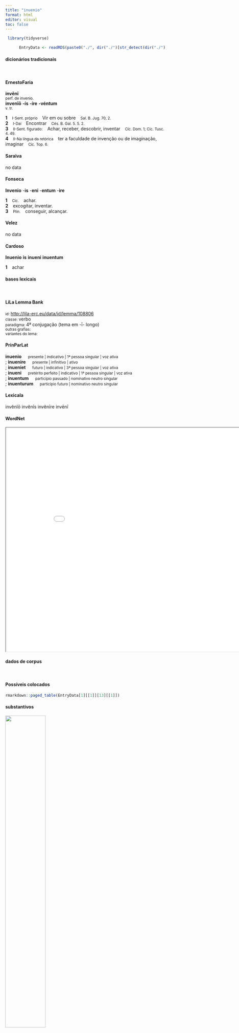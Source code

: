```yaml
---
title: "inuenio"
format: html
editor: visual
toc: false
---
```



```r
 library(tidyverse) 

      EntryData <- readRDS(paste0("./", dir("./")[str_detect(dir("./"), "_xx105-110-117-101-110-105-111xx_.rds")]))

```


#### dicionários tradicionais

&emsp;




::: panel-tabset

#### ErnestoFaria

<b>invēnī</b> <br> <small>perf. de invenìo.</small> <br> <small></small> 
 <b>invenĭō</b> <b>-ís</b> <b>-íre</b> <b>-véntum</b> <br> <small>v. tr.</small> <br> <small></small>   <p> <b>1</b> &ensp; <small>I-Sent. próprio</small> &ensp; Vir em ou sobre &ensp; <small>Sal. B. Jug. 70, 2.</small> <br> <b>2</b> &ensp; <small>I-Daí</small> &ensp; Encontrar &ensp; <small>Cés. B. Gal. 5. 5. 2.</small> <br> <b>3</b> &ensp; <small>II-Sent. figurado:</small> &ensp; Achar, receber, descobrir, inventar &ensp; <small>Cíc. Dom. 1; Cíc. Tusc. 4. 49.</small> <br> <b>4</b> &ensp; <small>II-Na língua da retórica</small> &ensp; ter a faculdade de invenção ou de imaginação, imaginar &ensp; <small>Cíc. Top. 6.</small> </p>




#### Saraiva

no data




#### Fonseca

<b>Invenio</b> -<b>is</b> -<b>eni</b> -<b>entum</b> -<b>ire</b>   <p> <b>1</b> &ensp; <small>Cic.</small> &ensp; achar. <br> <b>2</b> &ensp; excogitar, inventar. <br> <b>3</b> &ensp; <small>Plin.</small> &ensp; conseguir, alcançar. </p>




#### Velez

no data




#### Cardoso

<b>Inuenio</b> <b>is</b> <b>inueni</b> <b>inuentum</b>   <p> <b>1</b> &ensp; achar </p>


:::



#### bases lexicais

&emsp;






::: panel-tabset

#### LiLa Lemma Bank

<small> id: </small> <a href=' http://lila-erc.eu/data/id/lemma/108806 ' target="_blank"> http://lila-erc.eu/data/id/lemma/108806 </a> <br>
<small> classe: </small> verbo    <br>
<small> paradigma: </small> 4ª conjugação (tema em -ī- longo) <br>
<small> outras grafias: </small>  <br>
<small> variantes do lema: </small>  <br>





#### PrinParLat

<b> inuenio </b>&emsp;<small> presente | indicativo | 1ª pessoa singular | voz ativa </small><br>
; <b> inuenire </b>&emsp;<small> presente | infinitivo | ativo </small><br>
; <b> inueniet </b>&emsp;<small> futuro | indicativo | 3ª pessoa singular | voz ativa </small><br>
; <b> inueni </b>&emsp;<small> pretérito perfeito | indicativo | 1ª pessoa singular | voz ativa </small><br>
; <b> inuentum </b>&emsp;<small> particípio passado | nominativo neutro singular </small><br>
; <b> inuenturum </b>&emsp;<small> particípio futuro | nominativo neutro singular </small><br>





#### Lexicala

invĕnĭō 
 invĕnīs 
 invĕnīre 
 invēnī




#### WordNet

<iframe width='900' height='700' src='Media/Tree__xx105-110-117-101-110-105-111xx__sem_type_lexemes_pt.html'>

</iframe>


:::



#### dados de corpus

&emsp;




::: panel-tabset

#### Possíveis colocados

```r

rmarkdown::paged_table(EntryData[1][[1]][13][[1]])

```


#### substantivos

![](./Media/wordcloud__xx105-110-117-101-110-105-111xx__BY_collocate_scoreSUBST.webp){width=50% fig-alt='This chart plots collocate by scoreSUBST, for the headword inuenio here are all the values plotted: collocate: nullus; scoreSUBST: 0. collocate: nihil; scoreSUBST: 0. collocate: possum; scoreSUBST: 0. collocate: non; scoreSUBST: 0. collocate: sum; scoreSUBST: 0'}




#### adjetivos

![](./Media/wordcloud__xx105-110-117-101-110-105-111xx__BY_collocate_scoreADJ.webp){width=50% fig-alt='This chart plots collocate by scoreADJ, for the headword inuenio here are all the values plotted: collocate: nullus; scoreADJ: 0. collocate: nihil; scoreADJ: 0. collocate: possum; scoreADJ: 0. collocate: non; scoreADJ: 0. collocate: sum; scoreADJ: 0'}




#### verbos

![](./Media/wordcloud__xx105-110-117-101-110-105-111xx__BY_collocate_scoreVERBO.webp){width=50% fig-alt='This chart plots collocate by scoreVERBO, for the headword inuenio here are all the values plotted: collocate: nullus; scoreVERBO: 0. collocate: nihil; scoreVERBO: 0. collocate: possum; scoreVERBO: 2. collocate: non; scoreVERBO: 0. collocate: sum; scoreVERBO: 2'}




#### advérbios

![](./Media/wordcloud__xx105-110-117-101-110-105-111xx__BY_collocate_scoreADV.webp){width=50% fig-alt='This chart plots collocate by scoreADV, for the headword inuenio here are all the values plotted: collocate: nullus; scoreADV: 0. collocate: nihil; scoreADV: 0. collocate: possum; scoreADV: 0. collocate: non; scoreADV: 2. collocate: sum; scoreADV: 0'}




#### preposições e conjunções

![](./Media/wordcloud__xx105-110-117-101-110-105-111xx__BY_collocate_scoreFUNC.webp){width=50% fig-alt='This chart plots collocate by scoreFUNC, for the headword inuenio here are all the values plotted: collocate: nullus; scoreFUNC: 0. collocate: nihil; scoreFUNC: 0. collocate: possum; scoreFUNC: 0. collocate: non; scoreFUNC: 0. collocate: sum; scoreFUNC: 0'}


:::



::: panel-tabset

#### ExemplosTraduzidos

<p> magnum exemplum nisi mala fortuna non <b>inuenit</b> <br> <small> Sen.Prov.3.4 <br> Não encontra um grande exemplo que não seja na má fortuna. <small> [JDD] </small> </small> </p>
; <p> sed interea πολιτικὸς ἀνὴρ οὐδ’ ὄναρ quisquam <b>inveniri</b> potest <br> <small> Cic.Att.1.18.6 <br> Entretanto, quem pode ser encontrado como homem político ou sua sombra. <small> [JDD, de outra edição] </small> </small> </p>
; <p> praeterea qui alium sequitur nihil <b>inuenit</b> immo nec quaerit <br> <small> Sen.Ep.33.10 <br> Além disso, quem segue o outro não encontra nada, ou mais ainda, nem investiga. <small> [JDD] </small> </small> </p>
; <p> Nunc fabularum cur sit <b>inventum</b> genus , Brevi docebo . <br> <small> Phaed.3.pr <br> Agora, por que foi inventado o gênero das fábulas vou ensinar sucintamente. <small> [JDD] </small> </small> </p>
; <p> iam uero uirtuti Cn. Pompei quae potest oratio par <b>inueniri</b> <br> <small> Cic.Man.29 <br> Ora, que discurso pode ser encontrado equivalente ao valor de Cneu Pompeu? <small> [JDD] </small> </small> </p>
; <p> nihil est damni factum novi sed quod erat <b>inventum</b> est <br> <small> Cic.Att.1.16.9 <br> nenhum dano novo foi feito, mas descobriu-se o que já existia. <small> [JDD] </small> </small> </p>
; <p> nullum autem est nisi quod animus ex se sibi <b>inuenit</b> <br> <small> Sen.Ep.27.3 <br> não existe, porém, nenhum a não ser o que o espírito descobre para si a partir de si mesmo. <small> [JDD] </small> </small> </p>





#### Frequência por autor

![](./Media/barchart__xx105-110-117-101-110-105-111xx__lemma_BY_author_Frequencies.webp){width=50% fig-alt='This charts plots the frequency of lemma by author_Frequencies. The Phaedrus subcorpus registers the highest normalized frequency, with the value of 12.15 and an absolute frequency of 8. The Seneca subcorpus follows, with a normalized frequency of 8.77 and an absolute frequency of 47. the subcorpus with the least normalized frequency is Vergilius with the normalized value of 0 and an absolute freqeuncy of 0. here are all the values: subcorpus: Caesar ; normalized frequency: 3 ; absolute frequency: 1.13301608882846. subcorpus: Cicero ; normalized frequency: 68 ; absolute frequency: 4.23612668510628. subcorpus: Horatius ; normalized frequency: 4 ; absolute frequency: 3.55208240831187. subcorpus: Ovidius ; normalized frequency: 3 ; absolute frequency: 5.14756348661633. subcorpus: Phaedrus ; normalized frequency: 8 ; absolute frequency: 12.1451343555488. subcorpus: Sallustius ; normalized frequency: 1 ; absolute frequency: 0.927557740469344. subcorpus: Seneca ; normalized frequency: 47 ; absolute frequency: 8.77176611112148. subcorpus: Suetonius ; normalized frequency: 1 ; absolute frequency: 11.0253583241455. subcorpus: Tacitus ; normalized frequency: 1 ; absolute frequency: 3.43288705801579. subcorpus: Vergilius ; normalized frequency: 0 ; absolute frequency: 0. subcorpus: Hieronymus ; normalized frequency: 2 ; absolute frequency: 4.49337227589306'}




#### Frequência por gênero

![](./Media/barchart__xx105-110-117-101-110-105-111xx__lemma_BY_genre_Frequencies.webp){width=50% fig-alt='This charts plots the frequency of lemma by genre_Frequencies. The Poesia.didática subcorpus registers the highest normalized frequency, with the value of 9.33 and an absolute frequency of 11. The Prosa.filosófica subcorpus follows, with a normalized frequency of 8.57 and an absolute frequency of 52. the subcorpus with the least normalized frequency is Poesia.épica with the normalized value of 0 and an absolute freqeuncy of 0. here are all the values: subcorpus: Prosa.histórica ; normalized frequency: 6 ; absolute frequency: 1.46060030672606. subcorpus: Prosa.filosófica ; normalized frequency: 52 ; absolute frequency: 8.56658045172238. subcorpus: Prosa.oratória ; normalized frequency: 53 ; absolute frequency: 5.08866763319347. subcorpus: Prosa.epistolográfica ; normalized frequency: 8 ; absolute frequency: 2.11982299477994. subcorpus: Poesia.lírica ; normalized frequency: 4 ; absolute frequency: 3.36502061075124. subcorpus: Poesia.didática ; normalized frequency: 11 ; absolute frequency: 9.33073203834083. subcorpus: Poesia.trágica ; normalized frequency: 2 ; absolute frequency: 1.73731758165393. subcorpus: Poesia.épica ; normalized frequency: 0 ; absolute frequency: 0. subcorpus: Prosa.ficcional ; normalized frequency: 2 ; absolute frequency: 4.49337227589306'}




#### Frequência por século

![](./Media/barchart__xx105-110-117-101-110-105-111xx__lemma_BY_period_Frequencies.webp){width=50% fig-alt='This charts plots the frequency of lemma by period_Frequencies. The I.d.C. subcorpus registers the highest normalized frequency, with the value of 8.87 and an absolute frequency of 58. The I.d.C. subcorpus follows, with a normalized frequency of 8.87 and an absolute frequency of 58. the subcorpus with the least normalized frequency is I.a.C. with the normalized value of 3.54 and an absolute freqeuncy of 76. here are all the values: subcorpus: I.a.C. ; normalized frequency: 76 ; absolute frequency: 3.53735164067954. subcorpus: I.d.C. ; normalized frequency: 58 ; absolute frequency: 8.87257151598593. subcorpus: II.d.C. ; normalized frequency: 2 ; absolute frequency: 5.23560209424084. subcorpus: IV.d.C. ; normalized frequency: 2 ; absolute frequency: 4.49337227589306'}


:::

